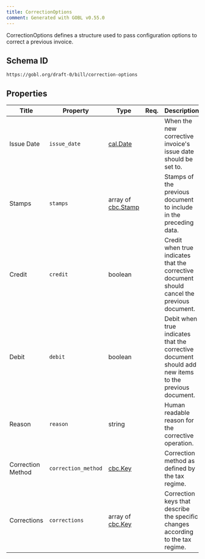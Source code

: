 ```yaml
---
title: CorrectionOptions
comment: Generated with GOBL v0.55.0
---
```


CorrectionOptions defines a structure used to pass configuration options to correct a previous invoice.

## Schema ID

`https://gobl.org/draft-0/bill/correction-options`

## Properties

| Title             | Property            | Type                                     | Req. | Description                                                                                           |
|-------------------|---------------------|------------------------------------------|------|-------------------------------------------------------------------------------------------------------|
| Issue Date        | `issue_date`        | [cal.Date](/draft-0/cal/date)            |      | When the new corrective invoice's issue date should be set to.                                        |
| Stamps            | `stamps`            | array of [cbc.Stamp](/draft-0/cbc/stamp) |      | Stamps of the previous document to include in the preceding data.                                     |
| Credit            | `credit`            | boolean                                  |      | Credit when true indicates that the corrective document should cancel the previous document.          |
| Debit             | `debit`             | boolean                                  |      | Debit when true indicates that the corrective document should add new items to the previous document. |
| Reason            | `reason`            | string                                   |      | Human readable reason for the corrective operation.                                                   |
| Correction Method | `correction_method` | [cbc.Key](/draft-0/cbc/key)              |      | Correction method as defined by the tax regime.                                                       |
| Corrections       | `corrections`       | array of [cbc.Key](/draft-0/cbc/key)     |      | Correction keys that describe the specific changes according to the tax regime.                       |


